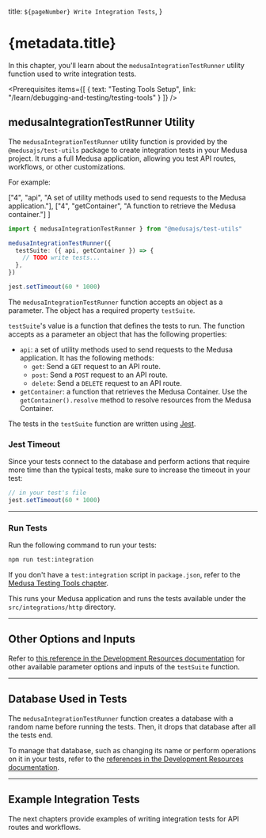 
  title: `${pageNumber} Write Integration Tests`,
}

# {metadata.title}

In this chapter, you'll learn about the `medusaIntegrationTestRunner` utility function used to write integration tests.

<Prerequisites
  items={[
    {
      text: "Testing Tools Setup",
      link: "/learn/debugging-and-testing/testing-tools"
    }
  ]}
/>

## medusaIntegrationTestRunner Utility

The `medusaIntegrationTestRunner` utility function is provided by the `@medusajs/test-utils` package to create integration tests in your Medusa project. It runs a full Medusa application, allowing you test API routes, workflows, or other customizations.

For example:

  ["4", "api", "A set of utility methods used to send requests to the Medusa application."],
  ["4", "getContainer", "A function to retrieve the Medusa container."]
]

```ts title="integration-tests/http/test.spec.ts" highlights={highlights}
import { medusaIntegrationTestRunner } from "@medusajs/test-utils"

medusaIntegrationTestRunner({
  testSuite: ({ api, getContainer }) => {
    // TODO write tests...
  },
})

jest.setTimeout(60 * 1000)
```

The `medusaIntegrationTestRunner` function accepts an object as a parameter. The object has a required property `testSuite`.

`testSuite`'s value is a function that defines the tests to run. The function accepts as a parameter an object that has the following properties:

- `api`: a set of utility methods used to send requests to the Medusa application. It has the following methods:
    - `get`: Send a `GET` request to an API route.
    - `post`: Send a `POST` request to an API route.
    - `delete`: Send a `DELETE` request to an API route.
- `getContainer`: a function that retrieves the Medusa Container. Use the `getContainer().resolve` method to resolve resources from the Medusa Container.

The tests in the `testSuite` function are written using [Jest](https://jestjs.io/).

### Jest Timeout

Since your tests connect to the database and perform actions that require more time than the typical tests, make sure to increase the timeout in your test:

```ts title="integration-tests/http/test.spec.ts"
// in your test's file
jest.setTimeout(60 * 1000)
```

---

### Run Tests

Run the following command to run your tests:

```bash npm2yarn
npm run test:integration
```

<Note title="Tip">

If you don't have a `test:integration` script in `package.json`, refer to the [Medusa Testing Tools chapter](../page.mdx#add-test-commands).

</Note>

This runs your Medusa application and runs the tests available under the `src/integrations/http` directory.

---

## Other Options and Inputs

Refer to [this reference in the Development Resources documentation](!resources!/test-tools-reference/medusaIntegrationTestRunner) for other available parameter options and inputs of the `testSuite` function.

---

## Database Used in Tests

The `medusaIntegrationTestRunner` function creates a database with a random name before running the tests. Then, it drops that database after all the tests end.

To manage that database, such as changing its name or perform operations on it in your tests, refer to the [references in the Development Resources documentation](!resources!/test-tools-reference/medusaIntegrationTestRunner).

---

## Example Integration Tests

The next chapters provide examples of writing integration tests for API routes and workflows.
